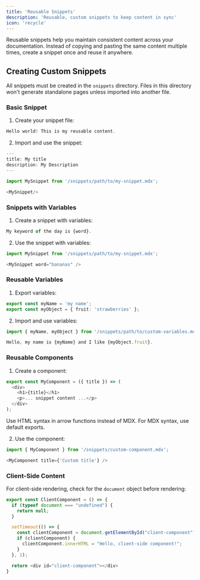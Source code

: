 ```yaml
---
title: 'Reusable Snippets'
description: 'Reusable, custom snippets to keep content in sync'
icon: 'recycle'
---
```


Reusable snippets help you maintain consistent content across your documentation. Instead of copying and pasting the same content multiple times, create a snippet once and reuse it anywhere.

## Creating Custom Snippets

All snippets must be created in the `snippets` directory. Files in this directory won't generate standalone pages unless imported into another file.

### Basic Snippet

1. Create your snippet file:

```typescript snippets/my-snippet.mdx
Hello world! This is my reusable content.
```

2. Import and use the snippet:

```typescript destination-file.mdx
---
title: My title
description: My Description
---

import MySnippet from '/snippets/path/to/my-snippet.mdx';

<MySnippet/>
```

### Snippets with Variables

1. Create a snippet with variables:

```typescript snippets/my-snippet.mdx
My keyword of the day is {word}.
```

2. Use the snippet with variables:

```typescript destination-file.mdx
import MySnippet from '/snippets/path/to/my-snippet.mdx';

<MySnippet word="bananas" />
```

### Reusable Variables

1. Export variables:

```typescript snippets/path/to/custom-variables.mdx
export const myName = 'my name';
export const myObject = { fruit: 'strawberries' };
```

2. Import and use variables:

```typescript destination-file.mdx
import { myName, myObject } from '/snippets/path/to/custom-variables.mdx';

Hello, my name is {myName} and I like {myObject.fruit}.
```

### Reusable Components

1. Create a component:

```typescript snippets/custom-component.mdx
export const MyComponent = ({ title }) => (
  <div>
    <h1>{title}</h1>
    <p>... snippet content ...</p>
  </div>
);
```

<Warning>
  Use HTML syntax in arrow functions instead of MDX. For MDX syntax, use default exports.
</Warning>

2. Use the component:

```typescript destination-file.mdx
import { MyComponent } from '/snippets/custom-component.mdx';

<MyComponent title={'Custom title'} />
```

### Client-Side Content

For client-side rendering, check for the `document` object before rendering:

```typescript snippets/client-component.mdx
export const ClientComponent = () => {
  if (typeof document === "undefined") {
    return null;
  }

  setTimeout(() => {
    const clientComponent = document.getElementById("client-component");
    if (clientComponent) {
      clientComponent.innerHTML = "Hello, client-side component!";
    }
  }, 1);

  return <div id="client-component"></div>
}
```